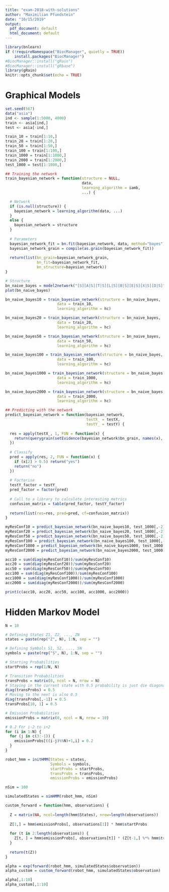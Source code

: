 ```yaml
---
title: "exam-2018-with-solutions"
author: "Maximilian Pfundstein"
date: "10/15/2019"
output:
  pdf_document: default
  html_document: default
---
```


```r
library(bnlearn)
if (!requireNamespace("BiocManager", quietly = TRUE))
    install.packages("BiocManager")
#BiocManager::install("gRain")
#BiocManager::install("gRbase")
library(gRain)
knitr::opts_chunk$set(echo = TRUE)
```

# Graphical Models

```r

set.seed(567)
data("asia")
ind <- sample(1:5000, 4000)
train <- asia[ind,]
test <- asia[-ind,]

```

```r

train_10 = train[1:10,]
train_20 = train[1:20,]
train_50 = train[1:50,]
train_100 = train[1:100,]
train_1000 = train[1:1000,]
train_2000 = train[1:2000,]
test_1000 = test[1:1000,]

```

```r

## Training the network
train_bayesian_network = function(structure = NULL,
                                  data,
                                  learning_algorithm = iamb,
                                  ...) {

  # Network
  if (is.null(structure)) {
    bayesian_network = learning_algorithm(data, ...)
  }
  else {
    bayesian_network = structure
  }
  
  # Parameters
  bayesian_network_fit = bn.fit(bayesian_network, data, method="bayes")
  bayesian_network_grain = compile(as.grain(bayesian_network_fit))
  
  return(list(bn_grain=bayesian_network_grain,
              bn_fit=bayesian_network_fit,
              bn_structure=bayesian_network))
}

```


```r

# Structure
bn_naive_bayes = model2network("[S][A|S][T|S][L|S][B|S][E|S][X|S][D|S]")
plot(bn_naive_bayes)

```

```r

bn_naive_bayes10 = train_bayesian_network(structure = bn_naive_bayes,
                       data = train_10,
                       learning_algorithm = hc)

bn_naive_bayes20 = train_bayesian_network(structure = bn_naive_bayes,
                       data = train_20,
                       learning_algorithm = hc)

bn_naive_bayes50 = train_bayesian_network(structure = bn_naive_bayes,
                       data = train_50,
                       learning_algorithm = hc)

bn_naive_bayes100 = train_bayesian_network(structure = bn_naive_bayes,
                       data = train_100,
                       learning_algorithm = hc)

bn_naive_bayes1000 = train_bayesian_network(structure = bn_naive_bayes,
                       data = train_1000,
                       learning_algorithm = hc)

bn_naive_bayes2000 = train_bayesian_network(structure = bn_naive_bayes,
                       data = train_2000,
                       learning_algorithm = hc)

```

```r

## Predicting with the network
predict_bayesian_network = function(bayesian_network,
                                    testX_ = testX,
                                    testY_ = testY) {
  
  res = apply(testX_, 1, FUN = function(x) {
    return(querygrain(setEvidence(bayesian_network$bn_grain, names(x), x))$S)
  })
  
  # Classify
  pred = apply(res, 2, FUN = function(x) {
    if (x[2] > 0.5) return("yes")
    return("no")
  })
  
  # Factorise
  testY_factor = testY_
  pred_factor = factor(pred)
  
  # Call to a library to calculate interesting metrics
  confusion_matrix = table(pred_factor, testY_factor)
  
  return(list(res=res, pred=pred, cf=confusion_matrix))
}

myResConf10 = predict_bayesian_network(bn_naive_bayes10, test_1000[,-2], test_1000$S)$cf
myResConf20 = predict_bayesian_network(bn_naive_bayes20, test_1000[,-2], test_1000$S)$cf
myResConf50 = predict_bayesian_network(bn_naive_bayes50, test_1000[,-2], test_1000$S)$cf
myResConf100 = predict_bayesian_network(bn_naive_bayes100, test_1000[,-2], test_1000$S)$cf
myResConf1000 = predict_bayesian_network(bn_naive_bayes1000, test_1000[,-2], test_1000$S)$cf
myResConf2000 = predict_bayesian_network(bn_naive_bayes2000, test_1000[,-2], test_1000$S)$cf

acc10 = sum(diag(myResConf10))/sum(myResConf10)
acc20 = sum(diag(myResConf20))/sum(myResConf20)
acc50 = sum(diag(myResConf50))/sum(myResConf50)
acc100 = sum(diag(myResConf100))/sum(myResConf100)
acc1000 = sum(diag(myResConf1000))/sum(myResConf1000)
acc2000 = sum(diag(myResConf2000))/sum(myResConf2000)

print(c(acc10, acc20, acc50, acc100, acc1000, acc2000))

```


# Hidden Markov Model

```r

N = 10

# Defining States Z1, Z2, ..., ZN
states = paste(rep("Z", N), 1:N, sep = "")

# Defining Symbols S1, S2, ..., SN
symbols = paste(rep("S", N), 1:N, sep = "")

# Starting Probabilities
startProbs = rep(1/N, N)

# Transition Probabilities
transProbs = matrix(0, ncol = N, nrow = N)
# Staying in the current state with 0.5 probability is just die diagonal
diag(transProbs) = 0.5
# Moving to the next is also 0.5
diag(transProbs[,-1]) = 0.5
transProbs[10, 1] = 0.5

# Emission Probabilities
emissionProbs = matrix(0, ncol = N, nrow = 10)

# 0.2 For i-2 to i+2
for (i in 1:N) {
  for (j in c(3:-1)) {
    emissionProbs[((i-j)%%N)+1,i] = 0.2
  }
}

robot_hmm = initHMM(States = states,
                    Symbols = symbols,
                    startProbs = startProbs,
                    transProbs = transProbs,
                    emissionProbs = emissionProbs)

nSim = 100

simulatedStates = simHMM(robot_hmm, nSim)

```

```r

custom_forward = function(hmm, observations) {
  
  Z = matrix(NA, ncol=length(hmm$States), nrow=length(observations))
  
  Z[1,] = hmm$emissionProbs[, observations[1]] * hmm$startProbs
  
  for (t in 2:length(observations)) {
    Z[t, ] = hmm$emissionProbs[, observations[t]] * (Z[t-1,] %*% hmm$transProbs)
  }
  
  return(t(Z))
}

```

```r

alpha = exp(forward(robot_hmm, simulatedStates$observation))
alpha_custom = custom_forward(robot_hmm, simulatedStates$observation)

alpha[,1:10]
alpha_custom[,1:10]
```




